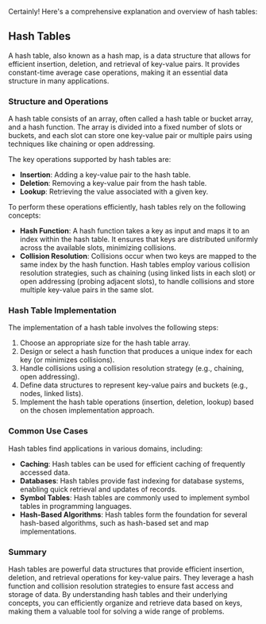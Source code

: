 Certainly! Here's a comprehensive explanation and overview of hash tables:

## Hash Tables

A hash table, also known as a hash map, is a data structure that allows for efficient insertion, deletion, and retrieval of key-value pairs. It provides constant-time average case operations, making it an essential data structure in many applications.

### Structure and Operations

A hash table consists of an array, often called a hash table or bucket array, and a hash function. The array is divided into a fixed number of slots or buckets, and each slot can store one key-value pair or multiple pairs using techniques like chaining or open addressing.

The key operations supported by hash tables are:

- **Insertion**: Adding a key-value pair to the hash table.
- **Deletion**: Removing a key-value pair from the hash table.
- **Lookup**: Retrieving the value associated with a given key.

To perform these operations efficiently, hash tables rely on the following concepts:

- **Hash Function**: A hash function takes a key as input and maps it to an index within the hash table. It ensures that keys are distributed uniformly across the available slots, minimizing collisions.
- **Collision Resolution**: Collisions occur when two keys are mapped to the same index by the hash function. Hash tables employ various collision resolution strategies, such as chaining (using linked lists in each slot) or open addressing (probing adjacent slots), to handle collisions and store multiple key-value pairs in the same slot.

### Hash Table Implementation

The implementation of a hash table involves the following steps:

1. Choose an appropriate size for the hash table array.
2. Design or select a hash function that produces a unique index for each key (or minimizes collisions).
3. Handle collisions using a collision resolution strategy (e.g., chaining, open addressing).
4. Define data structures to represent key-value pairs and buckets (e.g., nodes, linked lists).
5. Implement the hash table operations (insertion, deletion, lookup) based on the chosen implementation approach.

### Common Use Cases

Hash tables find applications in various domains, including:

- **Caching**: Hash tables can be used for efficient caching of frequently accessed data.
- **Databases**: Hash tables provide fast indexing for database systems, enabling quick retrieval and updates of records.
- **Symbol Tables**: Hash tables are commonly used to implement symbol tables in programming languages.
- **Hash-Based Algorithms**: Hash tables form the foundation for several hash-based algorithms, such as hash-based set and map implementations.

### Summary

Hash tables are powerful data structures that provide efficient insertion, deletion, and retrieval operations for key-value pairs. They leverage a hash function and collision resolution strategies to ensure fast access and storage of data. By understanding hash tables and their underlying concepts, you can efficiently organize and retrieve data based on keys, making them a valuable tool for solving a wide range of problems.